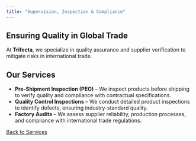 ```yaml
---
title: "Supervision, Inspection & Compliance"
---
```


<div class="lang-en">
# **Ensuring Quality in Global Trade**
At **Trifecta**, we specialize in quality assurance and supplier verification to mitigate risks in international trade.

## **Our Services**
- **Pre-Shipment Inspection (PEO)** – We inspect products before shipping to verify quality and compliance with contractual specifications.  
- **Quality Control Inspections** – We conduct detailed product inspections to identify defects, ensuring industry-standard quality.  
- **Factory Audits** – We assess supplier reliability, production processes, and compliance with international trade regulations.

[Back to Services](../services.qmd)
</div>

<div class="lang-es" style="display: none;">
# **Garantizando Calidad en el Comercio Global**
En **Trifecta**, nos especializamos en la garantía de calidad y la verificación de proveedores para mitigar riesgos en el comercio internacional.

## **Nuestros Servicios**
- **Inspección Previa al Embarque (PEO)** – Inspeccionamos los productos antes del envío para verificar su calidad y cumplimiento con las especificaciones contractuales.  
- **Inspecciones de Control de Calidad** – Realizamos inspecciones detalladas de productos para identificar defectos y garantizar estándares de calidad.  
- **Auditorías de Fábrica** – Evaluamos la confiabilidad de los proveedores, los procesos de producción y el cumplimiento de normativas comerciales internacionales.

[Volver a Servicios](../services.qmd)
</div>
